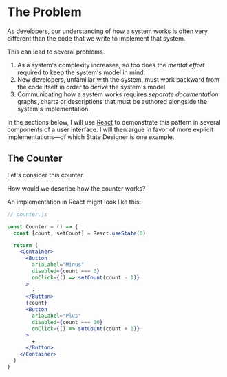 
# The Problem

As developers, our understanding of how a system works is often very different than the code that we write to implement that system.

This can lead to several problems.

1. As a system's complexity increases, so too does the _mental effort_ required to keep the system's model in mind.
2. New developers, unfamiliar with the system, must work backward from the code itself in order to _derive_ the system's model.
3. Communicating how a system works requires _separate documentation_: graphs, charts or descriptions that must be authored alongside the system's implementation.

In the sections below, I will use [React](https://reactjs.com) to demonstrate this pattern in several components of a user interface. I will then argue in favor of more explicit implementations—of which State Designer is one example.

## The Counter

Let's consider this counter.

<Counter />

How would we describe how the counter works?

An implementation in React might look like this:

```jsx
// counter.js

const Counter = () => {
  const [count, setCount] = React.useState(0)

  return (
    <Container>
      <Button
        ariaLabel="Minus"
        disabled={count === 0}
        onClick={() => setCount(count - 1)}
      >
        -
      </Button>
      {count}
      <Button
        ariaLabel="Plus"
        disabled={count === 10}
        onClick={() => setCount(count + 1)}
      >
        +
      </Button>
    </Container>
  )
}
```
